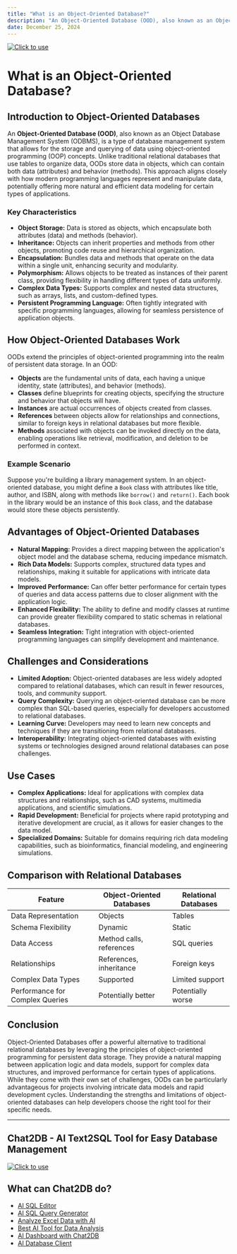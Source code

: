 ```yaml
---
title: "What is an Object-Oriented Database?"
description: "An Object-Oriented Database (OOD), also known as an Object Database Management System (ODBMS), is a type of database management system that allows for the storage and querying of data using object-oriented programming (OOP) concepts."
date: December 25, 2024
---
```

[![Click to use](/image/blog/bg/chat2db1.png)](https://app.chat2db.ai/)

# What is an Object-Oriented Database?

## Introduction to Object-Oriented Databases

An **Object-Oriented Database (OOD)**, also known as an Object Database Management System (ODBMS), is a type of database management system that allows for the storage and querying of data using object-oriented programming (OOP) concepts. Unlike traditional relational databases that use tables to organize data, OODs store data in objects, which can contain both data (attributes) and behavior (methods). This approach aligns closely with how modern programming languages represent and manipulate data, potentially offering more natural and efficient data modeling for certain types of applications.

### Key Characteristics

- **Object Storage:** Data is stored as objects, which encapsulate both attributes (data) and methods (behavior).
- **Inheritance:** Objects can inherit properties and methods from other objects, promoting code reuse and hierarchical organization.
- **Encapsulation:** Bundles data and methods that operate on the data within a single unit, enhancing security and modularity.
- **Polymorphism:** Allows objects to be treated as instances of their parent class, providing flexibility in handling different types of data uniformly.
- **Complex Data Types:** Supports complex and nested data structures, such as arrays, lists, and custom-defined types.
- **Persistent Programming Language:** Often tightly integrated with specific programming languages, allowing for seamless persistence of application objects.

## How Object-Oriented Databases Work

OODs extend the principles of object-oriented programming into the realm of persistent data storage. In an OOD:

- **Objects** are the fundamental units of data, each having a unique identity, state (attributes), and behavior (methods).
- **Classes** define blueprints for creating objects, specifying the structure and behavior that objects will have.
- **Instances** are actual occurrences of objects created from classes.
- **References** between objects allow for relationships and connections, similar to foreign keys in relational databases but more flexible.
- **Methods** associated with objects can be invoked directly on the data, enabling operations like retrieval, modification, and deletion to be performed in context.

### Example Scenario

Suppose you're building a library management system. In an object-oriented database, you might define a `Book` class with attributes like title, author, and ISBN, along with methods like `borrow()` and `return()`. Each book in the library would be an instance of this `Book` class, and the database would store these objects persistently.

## Advantages of Object-Oriented Databases

- **Natural Mapping:** Provides a direct mapping between the application's object model and the database schema, reducing impedance mismatch.
- **Rich Data Models:** Supports complex, structured data types and relationships, making it suitable for applications with intricate data models.
- **Improved Performance:** Can offer better performance for certain types of queries and data access patterns due to closer alignment with the application logic.
- **Enhanced Flexibility:** The ability to define and modify classes at runtime can provide greater flexibility compared to static schemas in relational databases.
- **Seamless Integration:** Tight integration with object-oriented programming languages can simplify development and maintenance.

## Challenges and Considerations

- **Limited Adoption:** Object-oriented databases are less widely adopted compared to relational databases, which can result in fewer resources, tools, and community support.
- **Query Complexity:** Querying an object-oriented database can be more complex than SQL-based queries, especially for developers accustomed to relational databases.
- **Learning Curve:** Developers may need to learn new concepts and techniques if they are transitioning from relational databases.
- **Interoperability:** Integrating object-oriented databases with existing systems or technologies designed around relational databases can pose challenges.

## Use Cases

- **Complex Applications:** Ideal for applications with complex data structures and relationships, such as CAD systems, multimedia applications, and scientific simulations.
- **Rapid Development:** Beneficial for projects where rapid prototyping and iterative development are crucial, as it allows for easier changes to the data model.
- **Specialized Domains:** Suitable for domains requiring rich data modeling capabilities, such as bioinformatics, financial modeling, and engineering simulations.

## Comparison with Relational Databases

| Feature                  | Object-Oriented Databases | Relational Databases |
|--------------------------|---------------------------|----------------------|
| Data Representation      | Objects                   | Tables               |
| Schema Flexibility       | Dynamic                   | Static               |
| Data Access              | Method calls, references   | SQL queries          |
| Relationships            | References, inheritance    | Foreign keys         |
| Complex Data Types       | Supported                 | Limited support      |
| Performance for Complex Queries | Potentially better | Potentially worse |

## Conclusion

Object-Oriented Databases offer a powerful alternative to traditional relational databases by leveraging the principles of object-oriented programming for persistent data storage. They provide a natural mapping between application logic and data models, support for complex data structures, and improved performance for certain types of applications. While they come with their own set of challenges, OODs can be particularly advantageous for projects involving intricate data models and rapid development cycles. Understanding the strengths and limitations of object-oriented databases can help developers choose the right tool for their specific needs.

---

## Chat2DB - AI Text2SQL Tool for Easy Database Management

[![Click to use](/image/blog/chat2db.png)](https://app.chat2db.ai/)

## What can Chat2DB do?

- [AI SQL Editor](https://chat2db.ai/feature/AI%20SQL%20Editor)
- [AI SQL Query Generator](https://chat2db.ai/feature/AI%20SQL%20Query%20Generator)
- [Analyze Excel Data with AI](https://chat2db.ai/feature/Analyze%20Excel%20Data%20with%20AI)
- [Best AI Tool for Data Analysis](https://chat2db.ai/feature/Best%20AI%20Tool%20for%20Data%20Analysis)
- [AI Dashboard with Chat2DB](https://chat2db.ai/feature/AI%20Dashboard%20with%20Chat2DB)
- [AI Database Client](https://chat2db.ai/feature/AI%20Database%20Client)
